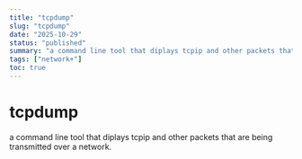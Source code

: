 ```yaml
---
title: "tcpdump"
slug: "tcpdump"
date: "2025-10-29"
status: "published"
summary: "a command line tool that diplays tcpip and other packets that are being transmitted over a network."
tags: ["network+"]
toc: true
---
```


# tcpdump

a command line tool that diplays tcpip and other packets that are being transmitted over a network.
